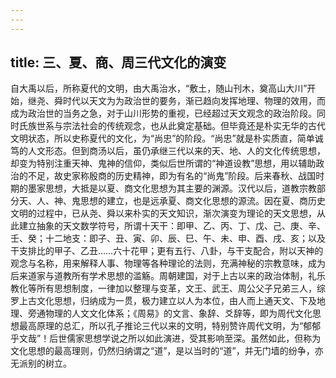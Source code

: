 ```yaml
---
---
---
```

title: 三、夏、商、周三代文化的演变
---




自大禹以后，所称夏代的文明，由大禹治水，“敷土，随山刊木，奠高山大川”开始，继尧、舜时代以天文为为政治世的要务，渐已趋向发挥地理、物理的效用，而成为政治世的当务之急，对于山川形势的重视，已经超过天文观念的政治阶段。同时氏族世系与宗法社会的传统观念，也从此奠定基础。但毕竟还是朴实无华的古代文明状态，所以史称夏代的文化，为“尚忠”的阶段。“尚忠”就是朴实质直，简单诚笃的人文形态。但到商汤以后，虽仍承继三代以来的天、地、人的文化传统思想，却变为特别注重天神、鬼神的信仰，类似后世所谓的“神道设教”思想，用以辅助政治的不足，故史家称殷商的历史精神，即为有名的“尚鬼”阶段。后来春秋、战国时期的墨家思想，大抵是以夏、商文化思想为其主要的渊源。汉代以后，道教宗教部分天、人、神、鬼思想的建立，也是远承夏、商文化思想的源流。因在夏、商历史文明的过程中，已从尧、舜以来朴实的天文知识，渐次演变为理论的天文思想，从此建立抽象的天文数学符号，所谓十天干：即甲、乙、丙、丁、戊、己、庚、辛、壬、癸；十二地支：即子、丑、寅、卯、辰、巳、午、未、申、酉、戌、亥；以及干支排比的甲子、乙丑……六十花甲；更有五行、八卦，与干支配合，附以天神的观念与名称，用来解释人事、物理等各种理论的法则，充满神秘的宗教意味，成为后来道家与道教所有学术思想的滥觞。周朝建国，对于上古以来的政治体制，礼乐教化等所有思想制度，一律加以整理与变革，文王、武王、周公父子兄弟三人，综罗上古文化思想，归纳成为一贯，极力建立以人为本位，由人而上通天文、下及地理、旁通物理的人文文化体系；《周易》的文言、象辞、爻辞等，即为周代文化思想最高原理的总汇，所以孔子推论三代以来的文明，特别赞许周代文明，为“郁郁乎文哉”！后世儒家思想学说之所以如此演进，受其影响至深。虽然如此，但称为文化思想的最高理则，仍然归纳谓之“道”，是以当时的“道”，并无门墙的纷争，亦无派别的树立。
